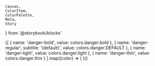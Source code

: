     Canvas,
    ColorItem,
    ColorPalette,
    Meta,
    Story
} from '@storybook/blocks'


<Meta title="Foundation/Colors/Danger" />

<ColorPalette>
    {[
        {
            name: 'danger-bold',
            value: colors.danger.bold
        },
        {
            name: 'danger-regular',
            subtitle: '(default)',
            value: colors.danger.DEFAULT
        },
        {
            name: 'danger-light',
            value: colors.danger.light
        },
        {
            name: 'danger-thin',
            value: colors.danger.thin
        }
    ].map((color) => (
        <ColorItem
            key={color.name}
            title={color.name}
            subtitle={color?.subtitle}
            colors={{ [color.name]: color.value }}
        />
    ))}
</ColorPalette>
